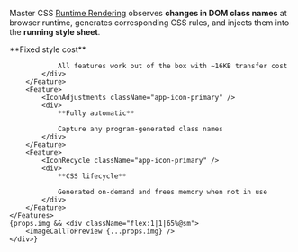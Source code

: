 
Master CSS [Runtime Rendering](/docs/rendering-modes/runtime-rendering) observes **changes in DOM class names** at browser runtime, generates corresponding CSS rules, and injects them into the **running style sheet**.
<div className="flex flex:wrap@<sm gap:12x my:12x">
    <Features className={clsx(props.img ? 'w:35%@sm' : 'grid-cols:3@sm')}>
        <Feature>
            <IconWorldDownload className="app-icon-primary" />
            <div>
                **Fixed style cost**

                All features work out of the box with ~16KB transfer cost
            </div>
        </Feature>
        <Feature>
            <IconAdjustments className="app-icon-primary" />
            <div>
                **Fully automatic**

                Capture any program-generated class names
            </div>
        </Feature>
        <Feature>
            <IconRecycle className="app-icon-primary" />
            <div>
                **CSS lifecycle**

                Generated on-demand and frees memory when not in use
            </div>
        </Feature>
    </Features>
    {props.img && <div className="flex:1|1|65%@sm">
        <ImageCallToPreview {...props.img} />
    </div>}
</div>